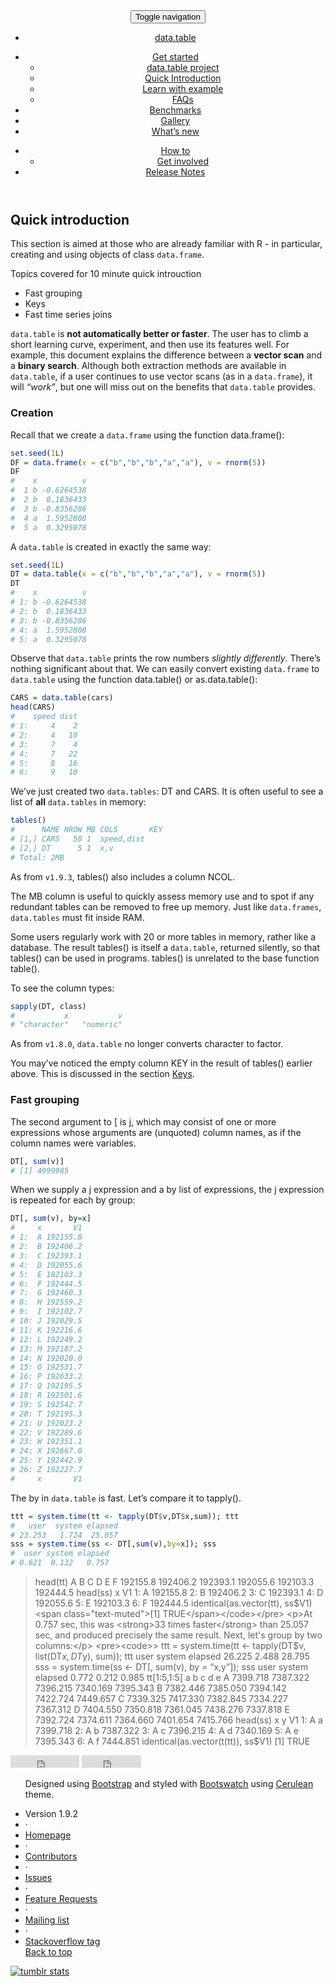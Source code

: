 <!-- <body> -->
<!-- Master nav - DO NOT TOUCH-->
<header>
<div class="navbar-default">
<button class="navbar-toggle" type="button" data-toggle="collapse" data-target="#navbar-main">
<span class="sr-only">Toggle navigation</span>
<span class="icon-bar"></span>
<span class="icon-bar"></span>
<span class="icon-bar"></span>
</button>
<nav class="collapse navbar-collapse bs-navbar-collapse" role="navigation">
<ul class="nav navbar-nav">
<li><a href="../"><span class="glyphicon glyphicon-home"></span> data.table</a>
</li>
</ul>
<ul class="nav navbar-nav navbar-left">
<li class="dropdown">
<a class="dropdown-toggle" data-toggle="dropdown" href="#" id="docs"><span class="glyphicon glyphicon-pencil"></span> Get started <span class="caret"></span></a>
<ul class="dropdown-menu" aria-labelledby="docs">
<li><a href="../about/">data.table project</a></li>
<li><a href="./">Quick Introduction</a></li>
<li><a href="../learn-by-example/">Learn with example</a></li>
<li><a href="../faq/">FAQs</a></li>
</ul>
</li>
<li><a href="../benchmarks/"><span class="glyphicon glyphicon-wrench"></span> Benchmarks</a></li>
<li><a href="../gallery/"><span class="glyphicon glyphicon-book"></span> Gallery</a></li>
<li><a href="../new/"><span class="glyphicon glyphicon-cog"></span> What's new</a></li>
</ul>
<ul class="nav navbar-nav navbar-right">
<li class="dropdown">
<a class="dropdown-toggle" data-toggle="dropdown" href="#" id="docs"><span class="glyphicon glyphicon-question-sign"></span> How to<span class="caret"></span></a>
<ul class="dropdown-menu" aria-labelledby="docs">
<li><a href="../get-involved/">Get involved</a></li>
</ul>
</li>
<li><a href="../notes/">Release Notes</a></li>
</ul>
</nav>
</div>
</header>
<!-- About/index.html -->
<!-- ACTUAL CONTENT STARTS HERE -->
<div class='container bs-docs-container'>
<div class='row'>
<div class='col-md-9'>
# Quick introduction {.page-header #introduction}

<p class='lead'> This section is aimed at those who are already familiar with R - in particular, creating and using objects of class `data.frame`. </p>
<div class='panel panel-default'>
<div class='panel-heading'> Topics covered for 10 minute quick introuction</div>
<div class='panel-body'>
<ul>
<li id='fast-grouping'> Fast grouping</li>
<li id='keys'> Keys</li>
<li id='joins'> Fast time series joins</li>
</ul>
</div>
</div>
<div class='bs-docs-section'>
<p > `data.table` is **not automatically better or faster**. The user has to climb a short learning curve, experiment, and then use its features well. For example, this document explains the difference between a **vector scan** and a **binary search**. Although both extraction methods are available in `data.table`, if a user continues to use vector scans (as in a `data.frame`), it will *"work"*, but one will miss out on the benefits that `data.table` provides. </p>
### Creation {#creation}

<p > Recall that we create a `data.frame` using the function <code2>data.frame()</code2>: </p>
```.r
set.seed(1L)
DF = data.frame(x = c("b","b","b","a","a"), v = rnorm(5))
DF
#    x          v
#  1 b -0.6264538
#  2 b  0.1836433
#  3 b -0.8356286
#  4 a  1.5952808
#  5 a  0.3295078
```
<p > A `data.table` is created in exactly the same way: </p>
```.r
set.seed(1L)
DT = data.table(x = c("b","b","b","a","a"), v = rnorm(5))
DT
#    x          v
# 1: b -0.6264538
# 2: b  0.1836433
# 3: b -0.8356286
# 4: a  1.5952808
# 5: a  0.3295078
```
<p > Observe that `data.table` prints the row numbers *slightly differently*. There's nothing significant about that. We can easily convert existing `data.frame` to `data.table` using the function <code2>data.table()</code2> or <code2>as.data.table()</code2>: </p>
```.r
CARS = data.table(cars)
head(CARS)
#    speed dist
# 1:     4    2
# 2:     4   10
# 3:     7    4
# 4:     7   22
# 5:     8   16
# 6:     9   10
```
<p > We've just created two `data.tables`: <code2>DT</code2> and <code2>CARS</code2>. It is often useful to see a list of **all** `data.tables` in memory: </p>
```.r
tables()
#      NAME NROW MB COLS       KEY
# [1,] CARS   50 1  speed,dist    
# [2,] DT      5 1  x,v           
# Total: 2MB
```
<div class='bs-callout bs-callout-info' id='qintro-box-00'>
<p > <span class="text-info"><span class='glyphicon glyphicon-info-sign'></span> </span> As from <code>v1.9.3</code>, <code2>tables()</code2> also includes a column <code2>NCOL</code2>. </p>
</div>
<p > The <code2>MB</code2> column is useful to quickly assess memory use and to spot if any redundant tables can be removed to free up memory. Just like `data.frames`, `data.tables` must fit inside RAM. </p>
<p > Some users regularly work with 20 or more tables in memory, rather like a database. The result <code2>tables()</code2> is itself a `data.table`, returned silently, so that <code2>tables()</code2> can be used in programs. <code2>tables()</code2> is unrelated to the base function <code2>table()</code2>. </p>
To see the column types: 
```.r
sapply(DT, class)
#           x           v 
# "character"   "numeric"
```
<div class='bs-callout bs-callout-info' id='qintro-box-01'>
<p > <span class="text-info"><span class='glyphicon glyphicon-info-sign'></span> </span> As from <code>v1.8.0</code>, `data.table` no longer converts <code2>character</code2> to <code2>factor</code2>. </p>
</div>
<p > You may've noticed the empty column <code2>KEY</code2> in the result of <code2>tables()</code2> earlier above. This is discussed in the section [Keys](#keys). </p>
</div>
<!-- Introduction -->
<!-- Grouping -->
### Fast grouping {#fast-grouping .page-header}

<p > The second argument to <code2>[</code2> is <code2>j</code2>, which may consist of one or more expressions whose arguments are (unquoted) column names, as if the column names were variables. </p>
                                    
```.r
DT[, sum(v)]
# [1] 4999985
```
                                    
<p > When we supply a <code2>j</code2> expression and a <code2>by</code2> list of expressions, the <code2>j</code2> expression is repeated for each <code2>by</code2> group: </p>
                                    
```.r
DT[, sum(v), by=x]
#     x       V1
# 1:  A 192155.8
# 2:  B 192406.2
# 3:  C 192393.1
# 4:  D 192055.6
# 5:  E 192103.3
# 6:  F 192444.5
# 7:  G 192460.3
# 8:  H 192559.2
# 9:  I 192102.7
# 10: J 192029.5
# 11: K 192216.6
# 12: L 192249.2
# 13: M 192187.2
# 14: N 192020.0
# 15: O 192531.7
# 16: P 192633.2
# 17: Q 192195.5
# 18: R 192501.6
# 19: S 192542.7
# 20: T 192195.3
# 21: U 192023.2
# 22: V 192289.6
# 23: W 192351.1
# 24: X 192667.0
# 25: Y 192442.9
# 26: Z 192227.7
#     x       V1
```
<p > The <code2>by</code2> in `data.table` is fast. Let's compare it to <code2>tapply()</code2>. </p>
                                    
```.r
ttt = system.time(tt <- tapply(DT$v,DT$x,sum)); ttt
#   user  system elapsed
# 23.253   1.724  25.057
sss = system.time(ss <- DT[,sum(v),by=x]); sss
#  user system elapsed
# 0.621  0.132   0.757
```
> head(tt)
<span class="text-muted">       A        B        C        D        E        F
192155.8 192406.2 192393.1 192055.6 192103.3 192444.5</span>
> head(ss)
<span class="text-muted">   x       V1
1: A 192155.8
2: B 192406.2
3: C 192393.1
4: D 192055.6
5: E 192103.3
6: F 192444.5</span>
> identical(as.vector(tt), ss$V1)
<span class="text-muted">[1] TRUE</span></code></pre>
                        <p>At 0.757 sec, this was <strong>33 times faster</strong> than 25.057 sec, and produced precisely the same result. Next, let's group by two columns:</p>
                        <pre><code>> ttt = system.time(tt <- tapply(DT$v, list(DT$x, DT$y), sum)); ttt
<span class="text-muted">  user system elapsed
26.225  2.488  28.795</span>
> sss = system.time(ss <- DT[, sum(v), by = "x,y"]); sss
<span class="text-muted"> user system elapsed
0.772  0.212   0.985</span>
> tt[1:5,1:5]
<span class="text-muted">         a        b        c        d        e
A 7399.718 7387.322 7396.215 7340.169 7395.343
B 7382.446 7385.050 7394.142 7422.724 7449.657
C 7339.325 7417.330 7382.845 7334.227 7367.312
D 7404.550 7350.818 7361.045 7438.276 7337.818
E 7392.724 7374.611 7364.660 7401.654 7415.766</span>
> head(ss)
<span class="text-muted">   x y       V1
1: A a 7399.718
2: A b 7387.322
3: A c 7396.215
4: A d 7340.169
5: A e 7395.343
6: A f 7444.851</span>
> identical(as.vector(t(tt)), ss$V1)
<span class="text-muted">[1] TRUE</span></code></pre>
<!-- <p>This was <strong>29 times faster</strong>, and the syntax is a little simpler and easier to read.</p>
<p>The following features are mentioned only briefly here; further examples are in <span class="text-info">?data.table</span> and the <a href="../faq/#beginner">FAQ vignette</a>.</p>
<ul>
<li>To return several expressions, pass a <code>list()</code> to <code>j</code>.</li>
<li>Each item of the list is recycled to match the length of the longest item.</li>
<li>You can pass a <code>list()</code> of expressions of column names to by e.g.
<code>DT[, sum(v), by = list(month(dateCol), region)]</code> where calling <code>month()</code> on <code>dateCol</code> is what we mean by expressions of column names.</li>
<li>Any <code>R</code> functions from any package can be used in <code>j</code> and <code>by</code>.</li>
</ul> -->                                
</div>
</div>
</div>
</div>
<!-- FOOTER - YOU WOULDNT HAVE TO MODIFY THIS PART -->
<footer class="bs-footer" role="contentinfo">
<div class="container">
<iframe src="http://ghbtns.com/github-btn.html?user=Rdatatable&repo=data.table&type=watch&count=true"
allowtransparency="true" frameborder="0" scrolling="0" width="110" height="20"></iframe>
<iframe src="http://ghbtns.com/github-btn.html?user=Rdatatable&repo=data.table&type=fork&count=true"
allowtransparency="true" frameborder="0" scrolling="0" width="95" height="20"></iframe>
<div class="footer-links">
<ul class="footer-links muted">
<p>Designed using <a href="http://getbootstrap.com">Bootstrap</a> and styled with <a href="http://bootswatch.com/">Bootswatch</a> using <a href="http://bootswatch.com/cerulean">Cerulean</a> theme.</p>
<li>Version 1.9.2</li>
<li>&middot;</li>
<li><a href="https://github.com/Rdatatable/data.table">Homepage</a></li>
<li>&middot;</li>
<li><a href="https://github.com/Rdatatable/data.table/graphs/contributors">Contributors</a></li>
<li>&middot;</li>
<li><a href="https://github.com/Rdatatable/data.table/issues?direction=desc&labels=bug&sort=updated&state=open">Issues</a></li>
<li>&middot;</li>
<li><a href="https://github.com/Rdatatable/data.table/issues?direction=desc&labels=feature+request&page=1&sort=updated&state=open">Feature Requests</a></li>
<li>&middot;</li>
<li><a href="https://r-forge.r-project.org/mail/?group_id=240">Mailing list</a></li>
<li>&middot;</li>
<li><a href="http://stackoverflow.com/questions/tagged/r+data.table">Stackoverflow tag</a></li>
<span class="pull-right"><a href="#top">Back to top</a></span>
</ul>
</footer>
<script src="https://code.jquery.com/jquery.js"></script>
<script src="../js/waypoints.js"></script>
<script src="../js/bootstrap.min.js"></script>
<script src="../js/docs.min.js"></script>
<!-- Start of StatCounter Code -->
<script type="text/javascript">
var sc_project=6237851;
var sc_invisible=1;
var sc_security="518c93ca";
</script>
<script type="text/javascript" src="http://www.statcounter.com/counter/counter.js"></script>
<noscript>
<div class="statcounter">
<a title="tumblr stats" href="http://statcounter.com/tumblr/" >
<img class="statcounter" src="http://c.statcounter.com/6237851/0/518c93ca/1/" alt="tumblr stats" ></a>
</div>
</noscript>
<!-- End of StatCounter Code -->
